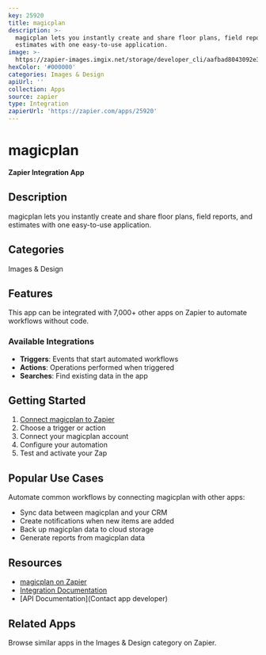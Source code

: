 ```yaml
---
key: 25920
title: magicplan
description: >-
  magicplan lets you instantly create and share floor plans, field reports, and
  estimates with one easy-to-use application.
image: >-
  https://zapier-images.imgix.net/storage/developer_cli/aafbad8043092e3a2819097112f3204c.png?auto=format%2Ccompress&ixlib=python-3.0.0&q=50
hexColor: '#000000'
categories: Images & Design
apiUrl: ''
collection: Apps
source: zapier
type: Integration
zapierUrl: 'https://zapier.com/apps/25920'
---
```

# magicplan

**Zapier Integration App**

## Description

magicplan lets you instantly create and share floor plans, field reports, and estimates with one easy-to-use application.

## Categories

Images & Design

## Features

This app can be integrated with 7,000+ other apps on Zapier to automate workflows without code.

### Available Integrations

- **Triggers**: Events that start automated workflows
- **Actions**: Operations performed when triggered
- **Searches**: Find existing data in the app

## Getting Started

1. [Connect magicplan to Zapier](https://zapier.com/apps/25920)
2. Choose a trigger or action
3. Connect your magicplan account
4. Configure your automation
5. Test and activate your Zap

## Popular Use Cases

Automate common workflows by connecting magicplan with other apps:

- Sync data between magicplan and your CRM
- Create notifications when new items are added
- Back up magicplan data to cloud storage
- Generate reports from magicplan data

## Resources

- [magicplan on Zapier](https://zapier.com/apps/25920)
- [Integration Documentation](https://zapier.com/apps/25920/integrations)
- [API Documentation](Contact app developer)

## Related Apps

Browse similar apps in the Images & Design category on Zapier.
